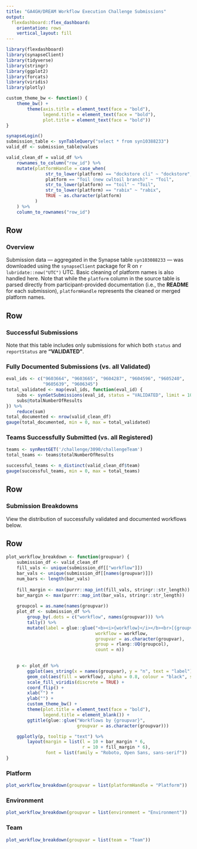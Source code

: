 ```yaml
---
title: "GA4GH/DREAM Workflow Execution Challenge Submissions"
output: 
  flexdashboard::flex_dashboard:
    orientation: rows
    vertical_layout: fill
---
```


```r
library(flexdashboard)
library(synapseClient)
library(tidyverse)
library(stringr)
library(ggplot2)
library(forcats)
library(viridis)
library(plotly)

custom_theme_bw <- function() {
    theme_bw() +
        theme(axis.title = element_text(face = "bold"),
              legend.title = element_text(face = "bold"),
              plot.title = element_text(face = "bold"))
}

```

```r
synapseLogin()
submission_table <- synTableQuery("select * from syn10388233")
valid_df <- submission_table@values
```


```r
valid_clean_df = valid_df %>% 
    rownames_to_column("row_id") %>% 
    mutate(platformHandle = case_when(
               str_to_lower(platform) == "dockstore cli" ~ "dockstore",
               platform == "Toil (new cwltoil branch)" ~ "Toil",
               str_to_lower(platform) == "toil" ~ "Toil",
               str_to_lower(platform) == "rabix" ~ "rabix",
               TRUE ~ as.character(platform)
           )
    ) %>% 
    column_to_rownames("row_id")
```

Row {data-height=100}
-----------------------------------------------------------------------

### Overview

Submission data — aggregated in the Synapse table `syn103088233` — was downloaded using the `synapseClient` package for R on `r lubridate::now("UTC")` UTC.  Basic cleaning of platform names is also handled here. Note that while the `platform` column in the source table is parsed directly from participant-provided documentation (i.e., the **README** for each submission), `platformHandle` represents the cleaned or merged platform names.


Row
-----------------------------------------------------------------------

### Successful Submissions

Note that this table includes only submissions for which both `status` and `reportStatus` are **"VALIDATED"**.

### Fully Documented Submissions (vs. all Validated)

```r
eval_ids <- c("9603664", "9603665", "9604287", "9604596", "9605240", 
              "9605639", "9606345")
total_validated <- map(eval_ids, function(eval_id) {
    subs <- synGetSubmissions(eval_id, status = "VALIDATED", limit = 100)
    subs@totalNumberOfResults
}) %>% 
    reduce(sum)
total_documented <- nrow(valid_clean_df)
gauge(total_documented, min = 0, max = total_validated)
```

### Teams Successfully Submitted (vs. all Registered)

```r
teams <- synRestGET('/challenge/3090/challengeTeam')
total_teams <- teams$totalNumberOfResults

successful_teams <- n_distinct(valid_clean_df$team)
gauge(successful_teams, min = 0, max = total_teams)
```

Row {data-height=30}
-----------------------------------------------------------------------

### Submission Breakdowns

View the distribution of successfully validated and documented workflows below.

Row  {.tabset .tabset-fade}
-----------------------------------------------------------------------

```r
plot_workflow_breakdown <- function(groupvar) {
    submission_df <- valid_clean_df
    fill_vals <- unique(submission_df[["workflow"]])
    bar_vals <- unique(submission_df[[names(groupvar)]])
    num_bars <- length(bar_vals)
    
    fill_margin <- max(purrr::map_int(fill_vals, stringr::str_length))
    bar_margin <- max(purrr::map_int(bar_vals, stringr::str_length))
    
    groupcol = as.name(names(groupvar))
    plot_df <- submission_df %>% 
        group_by(.dots = c("workflow", names(groupvar))) %>% 
        tally() %>% 
        mutate(label = glue::glue("<b><i>{workflow}</i></b><br>[{groupvar}] <b>{group}</b>: {count} submissions",
                                  workflow = workflow, 
                                  groupvar = as.character(groupvar),
                                  group = rlang::UQ(groupcol),
                                  count = n))

    
    p <- plot_df %>% 
        ggplot(aes_string(x = names(groupvar), y = "n", text = "label")) +
        geom_col(aes(fill = workflow), alpha = 0.8, colour = "black", size = 0.2) +
        scale_fill_viridis(discrete = TRUE) +
        coord_flip() +
        xlab("") +
        ylab("") +
        custom_theme_bw() +
        theme(plot.title = element_text(face = "bold"),
              legend.title = element_blank()) +
        ggtitle(glue::glue("Workflows by {groupvar}", 
                           groupvar = as.character(groupvar)))

    ggplotly(p, tooltip = "text") %>%
        layout(margin = list(l = 10 + bar_margin * 6,
                             r = 10 + fill_margin * 6),
               font = list(family = "Roboto, Open Sans, sans-serif"))
}
```

### Platform

```r
plot_workflow_breakdown(groupvar = list(platformHandle = "Platform"))
```

### Environment

```r
plot_workflow_breakdown(groupvar = list(environment = "Environment"))
```

### Team

```r
plot_workflow_breakdown(groupvar = list(team = "Team"))
```


